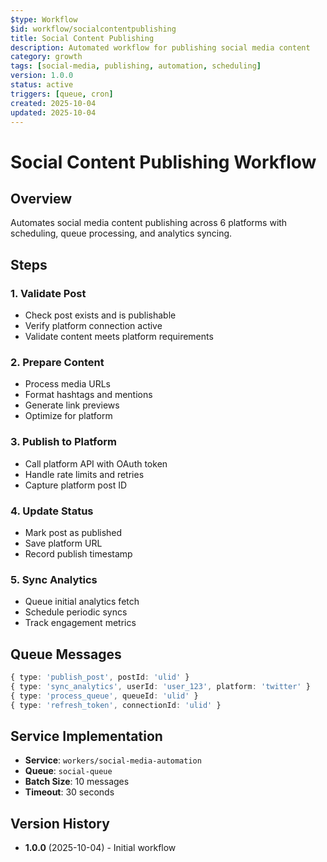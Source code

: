 ```yaml
---
$type: Workflow
$id: workflow/socialcontentpublishing
title: Social Content Publishing
description: Automated workflow for publishing social media content
category: growth
tags: [social-media, publishing, automation, scheduling]
version: 1.0.0
status: active
triggers: [queue, cron]
created: 2025-10-04
updated: 2025-10-04
---
```


# Social Content Publishing Workflow

## Overview

Automates social media content publishing across 6 platforms with scheduling, queue processing, and analytics syncing.

## Steps

### 1. Validate Post
- Check post exists and is publishable
- Verify platform connection active
- Validate content meets platform requirements

### 2. Prepare Content
- Process media URLs
- Format hashtags and mentions
- Generate link previews
- Optimize for platform

### 3. Publish to Platform
- Call platform API with OAuth token
- Handle rate limits and retries
- Capture platform post ID

### 4. Update Status
- Mark post as published
- Save platform URL
- Record publish timestamp

### 5. Sync Analytics
- Queue initial analytics fetch
- Schedule periodic syncs
- Track engagement metrics

## Queue Messages

```typescript
{ type: 'publish_post', postId: 'ulid' }
{ type: 'sync_analytics', userId: 'user_123', platform: 'twitter' }
{ type: 'process_queue', queueId: 'ulid' }
{ type: 'refresh_token', connectionId: 'ulid' }
```

## Service Implementation

- **Service**: `workers/social-media-automation`
- **Queue**: `social-queue`
- **Batch Size**: 10 messages
- **Timeout**: 30 seconds

## Version History

- **1.0.0** (2025-10-04) - Initial workflow
